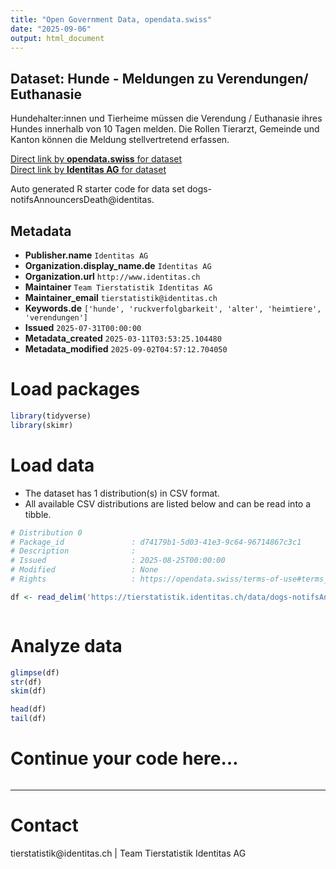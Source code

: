 ```yaml
---
title: "Open Government Data, opendata.swiss"
date: "2025-09-06"
output: html_document
---
```


## Dataset: Hunde - Meldungen zu Verendungen/ Euthanasie

Hundehalter:innen und Tierheime müssen die Verendung / Euthanasie ihres Hundes innerhalb von 10 Tagen melden. Die Rollen Tierarzt, Gemeinde und Kanton können die Meldung stellvertretend erfassen.

[Direct link by **opendata.swiss** for dataset](https://opendata.swiss/de/dataset/hunde-meldungen-zu-verendungen-euthanasie)<br>
[Direct link by **Identitas AG** for dataset](https://tierstatistik.identitas.ch/)

Auto generated R starter code for data set dogs-notifsAnnouncersDeath@identitas.

## Metadata

- **Publisher.name** `Identitas AG`
- **Organization.display_name.de** `Identitas AG`
- **Organization.url** `http://www.identitas.ch`
- **Maintainer** `Team Tierstatistik Identitas AG`
- **Maintainer_email** `tierstatistik@identitas.ch`
- **Keywords.de** `['hunde', 'ruckverfolgbarkeit', 'alter', 'heimtiere', 'verendungen']`
- **Issued** `2025-07-31T00:00:00`
- **Metadata_created** `2025-03-11T03:53:25.104480`
- **Metadata_modified** `2025-09-02T04:57:12.704050`


# Load packages

```r

library(tidyverse)
library(skimr)

```

# Load data

-   The dataset has 1 distribution(s) in CSV format.
-   All available CSV distributions are listed below and can be read into a tibble.

```r

# Distribution 0
# Package_id               : d74179b1-5d03-41e3-9c64-96714867c3c1
# Description              : 
# Issued                   : 2025-08-25T00:00:00
# Modified                 : None
# Rights                   : https://opendata.swiss/terms-of-use#terms_by

df <- read_delim('https://tierstatistik.identitas.ch/data/dogs-notifsAnnouncersDeath.csv')



```

# Analyze data

```r

glimpse(df)
str(df)
skim(df)

head(df)
tail(df)

```

# Continue your code here...

```r

```

------------------------------------------------------------------------

# Contact

tierstatistik@identitas.ch | Team Tierstatistik Identitas AG
